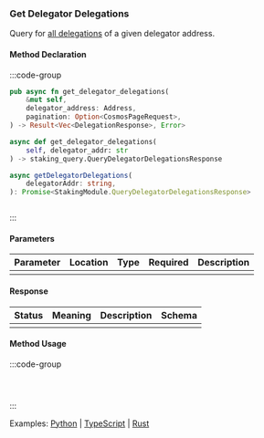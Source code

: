 ### Get Delegator Delegations

Query for [all delegations] of a given delegator address.

[all delegations]: https://github.com/cosmos/cosmos-sdk/tree/main/x/staking#delegatordelegations

#### Method Declaration

:::code-group

```rust [Rust]
pub async fn get_delegator_delegations(
    &mut self,
    delegator_address: Address,
    pagination: Option<CosmosPageRequest>,
) -> Result<Vec<DelegationResponse>, Error>
```

```python [Python]
async def get_delegator_delegations(
    self, delegator_addr: str
) -> staking_query.QueryDelegatorDelegationsResponse    
```

```typescript [TypeScript]
async getDelegatorDelegations(
    delegatorAddr: string,
): Promise<StakingModule.QueryDelegatorDelegationsResponse>
```

```url [API]
```

:::

#### Parameters

| Parameter | Location | Type  | Required | Description |
| --------- | -------- | ----- | -------- | ----------- |
|           |          |       |          |             |

#### Response

| Status | Meaning | Description | Schema |
| ------ | ------- | ----------- | ------ |
|        |         |             |        |

#### Method Usage

:::code-group

```rust [Rust]
```

```python [Python]

```

```typescript [TypeScript]

```

:::

Examples: [Python] | [TypeScript] | [Rust]

[Python]: https://github.com/dydxprotocol/v4-clients/blob/3e8c7e1b960291b7ef273962d374d9934a5c4d33/v4-client-py-v2/examples/validator_get_example.py#L142
[TypeScript]: https://github.com/dydxprotocol/v4-clients/blob/3e8c7e1b960291b7ef273962d374d9934a5c4d33/v4-client-js/examples/validator_get_example.ts#L105
[Rust]: https://github.com/dydxprotocol/v4-clients/blob/3e8c7e1b960291b7ef273962d374d9934a5c4d33/v4-client-rs/client/examples/validator_get.rs#L92